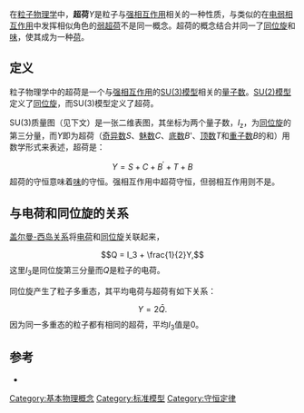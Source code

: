 {{noteTA
|G1=Physics
}}
{{味量子數}}
在[[粒子物理学|粒子物理学]]中，'''超荷'''''Y''是粒子与[[强相互作用|强相互作用]]相关的一种性质，与类似的在[[电弱相互作用|电弱相互作用]]中发挥相似角色的[[弱超荷|弱超荷]]不是同一概念。超荷的概念结合并同一了[[同位旋|同位旋]]和[[味|味]]，使其成为一种[[荷_(物理)|荷]]。

== 定义 ==
粒子物理学中的超荷是一个与[[强相互作用|强相互作用]]的[[特殊酉群#SU(3)|SU(3)模型]]相关的[[量子数|量子数]]。[[特殊酉群|SU(2)模型]]定义了[[同位旋|同位旋]]，而SU(3)模型定义了超荷。

SU(3)质量图（见下文）是一张二维表图，其坐标为两个量子数，''I''<sub>z</sub>，为[[同位旋|同位旋]]的第三分量，而''Y''即为超荷（[[奇异数|奇异数]]''S''、[[魅数|魅数]]''C''、[[底数|底数]]''B''<nowiki>'</nowiki>、[[顶数|顶数]]''T''和[[重子数|重子数]]''B''的和）用数学形式来表述，超荷是：
:<math>Y =  S+C+B^\prime+T+B </math>
超荷的守恒意味着[[味_(粒子物理学)|味]]的守恒。强相互作用中超荷守恒，但弱相互作用则不是。

== 与电荷和同位旋的关系 ==
{{Main|盖尔曼-西岛关系}}
[[盖尔曼-西岛关系|盖尔曼-西岛关系]]将[[电荷|电荷]]和[[同位旋|同位旋]]关联起来，
:<math> Q = I_3 + \frac{1}{2}Y,</math>
这里''I''<sub>3</sub>是同位旋第三分量而''Q''是粒子的电荷。

同位旋产生了粒子多重态，其平均电荷与超荷有如下关系：
:<math> Y = 2 \bar Q.</math>
因为同一多重态的粒子都有相同的超荷，平均''I''<sub>3</sub>值是0。

== 参考 ==
* {{cite book | author=Henry Semat, John R. Albright | title=Introduction to atomic and nuclear physics | publisher=Chapman and Hall | year=1984 | isbn=0-412-15670-9}}

[[Category:基本物理概念|Category:基本物理概念]]
[[Category:标准模型|Category:标准模型]]
[[Category:守恒定律|Category:守恒定律]]